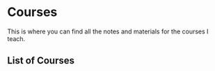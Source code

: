 
# Courses

This is where you can find all the notes and materials for the courses I teach.

## List of Courses

<Cards>
  <Card title="Todo App with React, TypeScript, and TDD" href="/todo-app" />
  <Card title="Building in Public 101" href="/building-in-public-101" />
</Cards>
